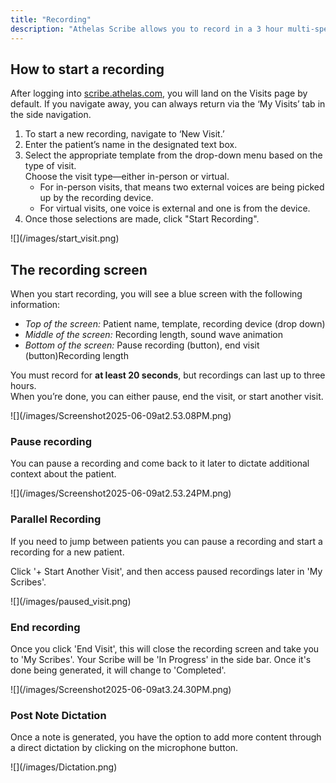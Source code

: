 ```yaml
---
title: "Recording"
description: "Athelas Scribe allows you to record in a 3 hour multi-speaker conversational setting, with the most advanced real-time speech recognition technology in the world. Dialects, accents, background noise, no problem."
---
```


## How to start a recording

After logging into [scribe.athelas.com](http://scribe.athelas.com), you will land on the Visits page by default. If you navigate away, you can always return via the ‘My Visits’ tab in the side navigation.

1. To start a new recording, navigate to ‘New Visit.’
2. Enter the patient’s name in the designated text box.
3. Select the appropriate template from the drop-down menu based on the type of visit.\
   Choose the visit type—either in-person or virtual.
   - For in-person visits, that means two external voices are being picked up by the recording device.
   - For virtual visits, one voice is external and one is from the device.
4. Once those selections are made, click "Start Recording".

<Frame>
  ![](/images/start_visit.png)
</Frame>

## The recording screen

When you start recording, you will see a blue screen with the following information:

- _Top of the screen:_ Patient name, template, recording device (drop down)
- _Middle of the screen:_ Recording length, sound wave animation
- _Bottom of the screen:_ Pause recording (button), end visit (button)Recording length

You must record for **at least 20 seconds**, but recordings can last up to three hours.\
When you’re done, you can either pause, end the visit, or start another visit.

<Frame>
  ![](/images/Screenshot2025-06-09at2.53.08PM.png)
</Frame>

### Pause recording

You can pause a recording and come back to it later to dictate additional context about the patient.

<Frame>
  ![](/images/Screenshot2025-06-09at2.53.24PM.png)
</Frame>

### Parallel Recording

If you need to jump between patients you can pause a recording and start a recording for a new patient.

Click '\+ Start Another Visit', and then access paused recordings later in 'My Scribes'.

<Frame>
  ![](/images/paused_visit.png)
</Frame>

### End recording

Once you click 'End Visit', this will close the recording screen and take you to 'My Scribes'. Your Scribe will be 'In Progress' in the side bar. Once it's done being generated, it will change to 'Completed'.

<Frame>
  ![](/images/Screenshot2025-06-09at3.24.30PM.png)
</Frame>

### Post Note Dictation

Once a note is generated, you have the option to add more content through a direct dictation by clicking on the microphone button.

<Frame>
  ![](/images/Dictation.png)
</Frame>